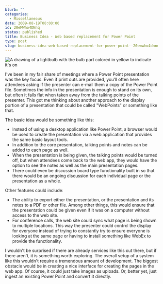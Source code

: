 ```yaml
---
blurb: ""
categories:
  - Miscellaneous
date: 2009-08-19T00:00:00
id: 20eMWho4DNnq
status: published
title: Business Idea - Web based replacement for Power Point
type: post
slug: business-idea-web-based-replacement-for-power-point--20emwho4dnnq
---
```



<Img src="light_bulb_1_150x150.png" alt="A drawing of a lightbulb with the bulb part colored in yellow to indicate it's on" />

I've been in my fair share of meetings where a Power Point presentation was the key focus. Even if print outs are provided, you'll often here attendees asking if the presenter can e-mail them a copy of the Power Point file. Sometimes the info in the presentation is enough to stand on its own, but often it falls flat when taken away from the talking points of the presenter. This got me thinking about another approach to the display portion of a presentation that could be called "WebPoints" or something like that.

The basic idea would be something like this:

- Instead of using a desktop application like Power Point, a browser would be used to create the presentation via a web application that provides the same basic layout tools.
- In addition to the core presentation, talking points and notes can be added to each page as well.
- When the presentation is being given, the talking points would be turned off, but when attendees come back to the web app, they would have the option to see the notes as well as the main presentation pages.
- There could even be discussion board type functionality built in so that there would be an ongoing discussion for each individual page or the presentation as a whole.

Other features could include:

- The ability to export either the presentation, or the presentation and its notes to a PDF or other file. Among other things, this would ensure that the presentation could be given even if it was on a computer without access to the web site.
- For conference calls, the web site could sync what page is being shown to multiple locations. This way the presenter could control the display for everyone instead of trying to constantly try to ensure everyone is looking at the same page or having to install something like WebEx to provide the functionality.

I wouldn't be surprised if there are already services like this out there, but if there aren't, it is something worth exploring. The overall setup of a system like this wouldn't require a tremendous amount of development. The biggest obstacle would be in creating a nice interface for creating the pages in the web app. Of course, it could just take images as uploads. Or, better yet, just ingest an existing Power Point and convert it directly.